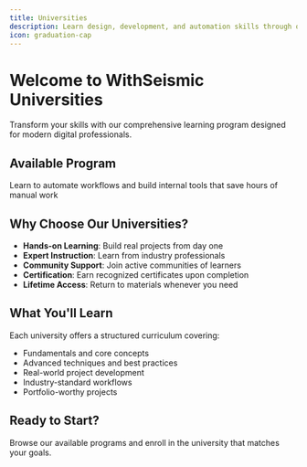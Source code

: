 ```yaml
---
title: Universities
description: Learn design, development, and automation skills through our comprehensive university programs
icon: graduation-cap
---
```


# Welcome to WithSeismic Universities

Transform your skills with our comprehensive learning program designed for modern digital professionals.

## Available Program

<Card title="Automation University" icon="robot" href="/universities/automation/introduction">
  Learn to automate workflows and build internal tools that save hours of manual work
</Card>

## Why Choose Our Universities?

- **Hands-on Learning**: Build real projects from day one
- **Expert Instruction**: Learn from industry professionals
- **Community Support**: Join active communities of learners
- **Certification**: Earn recognized certificates upon completion
- **Lifetime Access**: Return to materials whenever you need

## What You'll Learn

Each university offers a structured curriculum covering:

- Fundamentals and core concepts
- Advanced techniques and best practices
- Real-world project development
- Industry-standard workflows
- Portfolio-worthy projects

## Ready to Start?

Browse our available programs and enroll in the university that matches your goals.